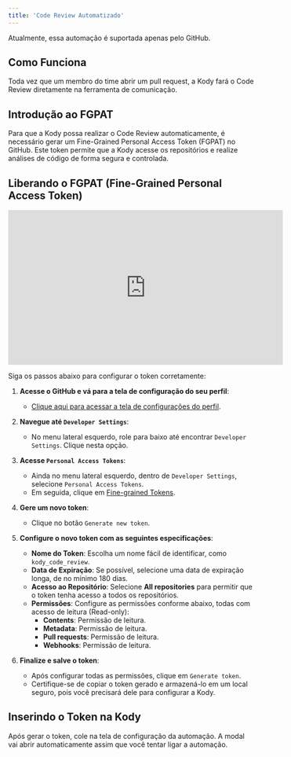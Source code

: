 ```yaml
---
title: 'Code Review Automatizado'
---
```


<Note>Atualmente, essa automação é suportada apenas pelo GitHub.</Note>

## Como Funciona
Toda vez que um membro do time abrir um pull request, a Kody fará o Code Review diretamente na ferramenta de comunicação.

## Introdução ao FGPAT
Para que a Kody possa realizar o Code Review automaticamente, é necessário gerar um Fine-Grained Personal Access Token (FGPAT) no GitHub. Este token permite que a Kody acesse os repositórios e realize análises de código de forma segura e controlada.

## Liberando o FGPAT (Fine-Grained Personal Access Token)

<iframe width="560" height="315" src="https://www.youtube.com/embed/LcmTybPdYHE?si=7dEhKeXQg2EZNoFu" title="YouTube video player" frameborder="0" allow="accelerometer; autoplay; clipboard-write; encrypted-media; gyroscope; picture-in-picture; web-share" referrerpolicy="strict-origin-when-cross-origin" allowfullscreen></iframe>

Siga os passos abaixo para configurar o token corretamente:

1. **Acesse o GitHub e vá para a tela de configuração do seu perfil**:
    - [Clique aqui para acessar a tela de configurações do perfil](https://github.com/settings/profile).

2. **Navegue até `Developer Settings`**:
    - No menu lateral esquerdo, role para baixo até encontrar `Developer Settings`. Clique nesta opção.

3. **Acesse `Personal Access Tokens`**:
    - Ainda no menu lateral esquerdo, dentro de `Developer Settings`, selecione `Personal Access Tokens`.
    - Em seguida, clique em [Fine-grained Tokens](https://github.com/settings/tokens?type=beta).

4. **Gere um novo token**:
    - Clique no botão `Generate new token`.

5. **Configure o novo token com as seguintes especificações**:
    - **Nome do Token**: Escolha um nome fácil de identificar, como `kody_code_review`.
    - **Data de Expiração**: Se possível, selecione uma data de expiração longa, de no mínimo 180 dias.
    - **Acesso ao Repositório**: Selecione **All repositories** para permitir que o token tenha acesso a todos os repositórios.
    - **Permissões**: Configure as permissões conforme abaixo, todas com acesso de leitura (Read-only):
        - **Contents**: Permissão de leitura.
        - **Metadata**: Permissão de leitura.
        - **Pull requests**: Permissão de leitura.
        - **Webhooks**: Permissão de leitura.

6. **Finalize e salve o token**:
    - Após configurar todas as permissões, clique em `Generate token`.
    - Certifique-se de copiar o token gerado e armazená-lo em um local seguro, pois você precisará dele para configurar a Kody.

## Inserindo o Token na Kody

Após gerar o token, cole na tela de configuração da automação. A modal vai abrir automaticamente assim que você tentar ligar a automação.